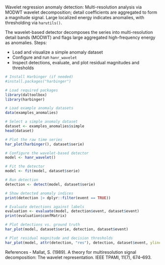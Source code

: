 Wavelet regression anomaly detection: Multi-resolution analysis via MODWT wavelet decomposition; detail coefficients are aggregated to form a magnitude signal. Large localized energy indicates anomalies, with thresholding via `harutils()`.

The wavelet-based detector decomposes the series into multi-resolution detail bands (MODWT) and flags large aggregated high-frequency energy as anomalies. Steps:

- Load and visualize a simple anomaly dataset
- Configure and run `hanr_wavelet`
- Inspect detections, evaluate, and plot residual magnitudes and thresholds

```r
# Install Harbinger (if needed)
#install.packages("harbinger")
```

```r
# Load required packages
library(daltoolbox)
library(harbinger) 
```

```r
# Load example anomaly datasets
data(examples_anomalies)
```

```r
# Select a simple anomaly dataset
dataset <- examples_anomalies$simple
head(dataset)
```

```r
# Plot the raw time series
har_plot(harbinger(), dataset$serie)
```

```r
# Configure the wavelet-based detector
model <- hanr_wavelet()
```

```r
# Fit the detector
model <- fit(model, dataset$serie)
```

```r
# Run detection
detection <- detect(model, dataset$serie)
```

```r
# Show detected anomaly indices
print(detection |> dplyr::filter(event == TRUE))
```

```r
# Evaluate detections against labels
evaluation <- evaluate(model, detection$event, dataset$event)
print(evaluation$confMatrix)
```

```r
# Plot detections vs. ground truth
har_plot(model, dataset$serie, detection, dataset$event)
```

```r
# Plot residual magnitude and decision thresholds
har_plot(model, attr(detection, "res"), detection, dataset$event, yline = attr(detection, "threshold"))
```

References 
- Mallat, S. (1989). A theory for multiresolution signal decomposition: The wavelet representation. IEEE TPAMI, 11(7), 674–693.

